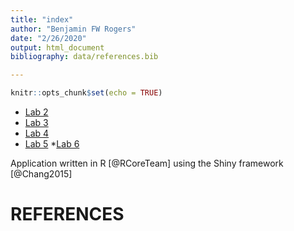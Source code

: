 ```yaml
---
title: "index"
author: "Benjamin FW Rogers"
date: "2/26/2020"
output: html_document
bibliography: data/references.bib

---
```


```r
knitr::opts_chunk$set(echo = TRUE)
```


* [Lab 2](lab-2-html-version.html)
* [Lab 3](Lab-3-rmarkdown.html)
* [Lab 4](Lab-4-rmarkdown.html)
* [Lab 5](Lab-5-rmarkdown.html)
*[Lab 6](lab_9_covid_19_data.html)

Application written in R [@RCoreTeam] using the Shiny framework [@Chang2015]

# REFERENCES



